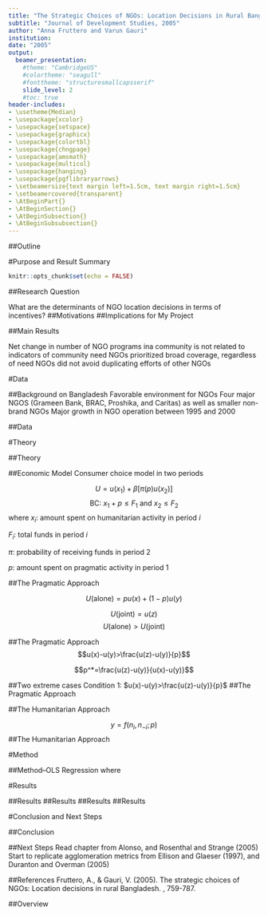 ```yaml
---
title: "The Strategic Choices of NGOs: Location Decisions in Rural Bangladesh"
subtitle: "Journal of Development Studies, 2005"
author: "Anna Fruttero and Varun Gauri"
institution: 
date: "2005"
output: 
  beamer_presentation:
    #theme: "CambridgeUS"
    #colortheme: "seagull"
    #fonttheme: "structuresmallcapsserif"
    slide_level: 2
    #toc: true
header-includes:
- \usetheme{Median}
- \usepackage{xcolor}
- \usepackage{setspace}
- \usepackage{graphicx}
- \usepackage{colortbl}
- \usepackage{chngpage} 
- \usepackage{amsmath}
- \usepackage{multicol}
- \usepackage{hanging}
- \usepackage{pgflibraryarrows}
- \setbeamersize{text margin left=1.5cm, text margin right=1.5cm}
- \setbeamercovered{transparent}
- \AtBeginPart{}
- \AtBeginSection{}
- \AtBeginSubsection{}
- \AtBeginSubsubsection{}
---
```

##Outline
  \tableofcontents
  
#Purpose and Result Summary
```r
knitr::opts_chunk$set(echo = FALSE)
```

##Research Question

What are the determinants of NGO location decisions in terms of incentives?
\newline
\pause
\begin{itemize} \itemsep1em
  \item{donor funding}
  \item{complementarities and substitutes}
  \item{community need}
\end{itemize}

##Motivations
\begin{itemize} \itemsep1em
  \item<1->{\$1.3 billion from World Bank on NGOs in just 7 countries}
  \item<2->{policy effectiveness}
  \item<3->{theory of NGO incentives}
  \item<4>{issues of inefficiency}
\end{itemize}

##Implications for My Project
\begin{itemize} \itemsep1em
  \item{Economic theory}
  \item{Confirmation of results}
\end{itemize}

##Main Results

Net change in number of NGO programs ina community is not related to indicators of community need
\pause
\newline
\newline
NGOs prioritized broad coverage, regardless of need
\pause
\newline
\newline
NGOs did not avoid duplicating efforts of other NGOs

#Data

##Background on Bangladesh
Favorable environment for NGOs
\newline
\newline
Four major NGOS (Grameen Bank, BRAC, Proshika, and Caritas) as well as smaller non-brand NGOs
\newline
\newline
Major growth in NGO operation between 1995 and 2000

##Data
\begin{itemize} \itemsep1em
  \item{253 communities}
  \item{Bangladesh Bureau of Statistics Household Income and Expenditure Survey}
  \item{1995-1996, 2000}
  \item{7 activity sectors: credit, education, skills training, health/family planning, tree plantation, water/sanitation, other}
\end{itemize}

#Theory

##Theory
\begin{columns}
\begin{column}{0.50\textwidth}
\begin{overlayarea}{\linewidth}{1cm}
  \visible<1>{
  \small {ALTRUISTIC}\par}
\end{overlayarea}
\visible<1->{
\begin{overlayarea}{\linewidth}{1cm}
  flexible\par
  innovative\par
  efficient\par
  "magic bullets"\par
\end{overlayarea}}
\end{column}

\begin{column}{0.50\textwidth}
\begin{overlayarea}{\linewidth}{1cm}
  \visible<1>{
  \small {MONEY-MOTIVATED}\par}
\end{overlayarea}
\visible<1->{
\begin{overlayarea}{\linewidth}{1cm}
  ineffective\par
  self-promoting\par
  haphazard\par
  corrupt\par
\end{overlayarea}}
\end{column}
\end{columns}

##Economic Model
Consumer choice model in two periods

$$U=u(x_1) + \beta[\pi(p)u(x_2)]$$
$$\text{BC: } x_1 + p \leq F_1 \text{ and } x_2\leq F_2$$ 
where
$x_i$: amount spent on humanitarian activity in period $i$ 

$F_i$: total funds in period $i$

$\pi$: probability of receiving funds in period 2

$p$: amount spent on pragmatic activity in period 1

##The Pragmatic Approach

$$U(\text{alone})= pu(x)+ (1-p)u(y)$$

$$U(\text{joint})=u(z)$$
\pause
$$U(\text{alone})>U(\text{joint})$$

##The Pragmatic Approach
$$u(x)-u(y)>\frac{u(z)-u(y)}{p}$$   \par
\vspace{1cm}
$$p^*=\frac{u(z)-u(y)}{u(x)-u(y)}$$

##Two extreme cases
Condition 1: $u(x)-u(y)>\frac{u(z)-u(y)}{p}$\par
\vspace{1cm}
\begin{columns}
\begin{column}{0.50\textwidth}
  \centering
No Punishment

\vspace{.5cm}
If $y=z$,

$u(x)-u(y)> 0$\par

\vspace{.5cm}
All agents go alone.
\end{column}

\begin{column}{0.50\textwidth}
  \centering
No Reward

\vspace{.5cm}
If $x=z$,
$u(z)-u(y)>\frac{u(z)-u(y)}{p}$\par

\vspace{.5cm}
No agent goes alone.
\end{column}
\end{columns}

##The Pragmatic Approach
\begin{itemize} \itemsep1em
  \item{Contract specifications affect NGO location}
  \item{Joint location is "safer" than independent location}
  \item{Established vs. new NGOs}
  \item{Measurable vs unmeasurable outcomes}
\end{itemize}

##The Humanitarian Approach

$$y=f(n_i, n_{-i};p)$$
  \centering
\begin{tikzpicture}[>=triangle 45]
  \draw[->] (3,0) -- (2,-1);
  \draw[->] (4,0) -- (5,-1);
\end{tikzpicture}

\begin{columns}
\begin{column}{.5\textwidth}
\centering
COMPLEMENTS\par
\vspace{1cm}
Cluster
\end{column}

\begin{column}{.5\textwidth}
\centering
SUBSTITUTES\par
\vspace{1cm}
Disperse
\end{column}
\end{columns}

##The Humanitarian Approach
\begin{itemize}   \itemsep1em
  \item{All else equal, a NGO will choose a higher poverty community}
  \item{For a given poverty level, the only factor is whether other programs are complements or substitutes, regardless of who runs the program}
\end{itemize}

#Method 

##Method--OLS Regression
\begin{small}
\begin{align*}
N_{ij(t+5)}-N_{ijt} & =\beta_0+\beta_1 N_{ijt}+\beta_2 N_{i(-j)t} + \beta_3 Y_{it}  \\[10pt]
                    & + \sum_k \beta_k W_{ikt} + \sum_h \beta_h X_{iht} +\mu_g + \varepsilon_{ij}t,
\end{align*}
\end{small}
where
\begin{multicols}{2}
$i$: a community 

$j$: a program type

$t$: a year

$N_{ijt}$: per capita number of programs

$W_{it}$: community characteristics

$X_{it}$: measures of poverty or need 

$\mu_g$: geographic fixed effect

\end{multicols}

#Results

##Results
\begin{adjustwidth}{-1em}{-1em}
\begin{small}
\begin{table}
\begin{tabular}{lp{4em}p{4em}p{4em}}
Variable                      & NGOs Overall    & Brand NGOs      & Non-brand NGOs\\\hline\hline
Per capita NGOs 1995          & \cellcolor{r}   &                 &               \\
Per capita brand programs     &                 & \cellcolor{r}   &               \\
Per capita non-brand programs &                 &                 & \cellcolor{r} \\
Per capita gov't programs     & \cellcolor{g}   & \cellcolor{g}   &               \\
\end{tabular}
\caption{Regression on NGOs and Government Programs in Bangladesh.}
\end{table}
\end{small}
\end{adjustwidth}

##Results
\begin{adjustwidth}{-3em}{-3em}
\begin{table}
  \footnotesize
\begin{tabular}{p{5em}p{3.5em}p{3.5em}p{3.5em}p{3.5em}p{3.5em}p{3.5em}}
                          & Credit        & Education        & Family Planning & Skills training & Water Supply  & Tree Planting            \\\hline\hline
Same type 1995        & \cellcolor{r}     & \cellcolor{r}    & \cellcolor{r}   & \cellcolor{r}   &  \cellcolor{r} & \cellcolor{r}            \\
\end{tabular}
\caption{Results by sector.}
\vspace{1cm}

\begin{tabular}{p{5em}p{3.5em}p{3.5em}p{3.5em}p{3.5em}}
                          & Grameen       & BRAC          & Proshika      & Caritas     \\\hline\hline
Same brand 1995           & \cellcolor{r} & \cellcolor{r} & \cellcolor{r} & \cellcolor{r}\\
\end{tabular}
\caption{Results by brand.}

\end{table}
\end{adjustwidth}

##Results
\begin{adjustwidth}{-1em}{-1em}
\begin{small}
\begin{table}
\begin{tabular}{lp{4em}p{4em}p{4em}p{4em}}
\multicolumn{1}{l}{Variable} & \multicolumn{4}{c}{Credit}    \\
                              & BRAC            & Grameen         & Proshika      & Non-brand \\\hline\hline
Per capita own brand          & \cellcolor{r}   & \cellcolor{r}   & \cellcolor{r} & \cellcolor{r}    \\
Per capita other brand        & \cellcolor{g}   &                 &               & \cellcolor{r}    \\
\end{tabular}
\caption{Regression on Credit Programs by Brand.}
\end{table}
\end{small}
\end{adjustwidth}

##Results
\begin{itemize} \itemsep1em
  \item{NGOs in Bangladesh move away from other similar NGOs}
  \item{indicators of need do not seem to be a significant factor in NGO location}
  \item{supports pragmatic model with broad coverage as the goal}
\end{itemize}

#Conclusion and Next Steps

##Conclusion
\begin{adjustwidth}{-3em}{-3em}
\begin{table}
\begin{small}
\begin{tabular}{lccccc}
                      & Similar                 & Similar             & Different           & Existing          & N and R model   \\
                      & FPs                     & NPs                 & NPs                 & vs. New           & confirmed?      \\\hline\hline
B and M               & \cellcolor{g}           &\cellcolor{r}        &                     & NO                & YES             \\
                      &                         &                     &                     &                   &                 \\
Harrison              &                         &\cellcolor{g}        & \cellcolor{r}       & YES               &                 \\
                      &                         &                     &                     &                   &                 \\
Marchesini            &                         &\cellcolor{g}        & \cellcolor{g}       & YES               & NO              \\
F and G               &                         &\cellcolor{r}        &                     & YES               & NO              \\
\end{tabular}
\caption{Comparison with Previous Results.}
\end{small}
\end{table}
\end{adjustwidth}


##Next Steps
Read chapter from Alonso, and Rosenthal and Strange (2005)
\newline
\newline
\newline
Start to replicate agglomeration metrics from Ellison and Glaeser (1997), and Duranton and Overman (2005) 


##References
\footnotesize
\hangparas{3em}{1}
Fruttero, A., & Gauri, V. (2005). The strategic choices of NGOs: Location decisions in rural Bangladesh. \textit{Journal of Development Studies, 41(5)}, 759-787.


##Overview
  \tableofcontents

